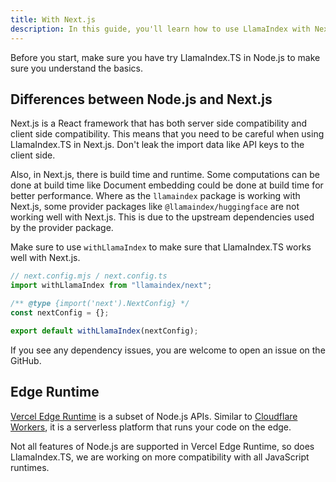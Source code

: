 ```yaml
---
title: With Next.js
description: In this guide, you'll learn how to use LlamaIndex with Next.js.
---
```


Before you start, make sure you have try LlamaIndex.TS in Node.js to make sure you understand the basics.

<Card
  title="Getting Started with LlamaIndex.TS in Node.js"
  href="/docs/llamaindex/getting_started/installation/node"
/>

## Differences between Node.js and Next.js

Next.js is a React framework that has both server side compatibility and client side compatibility.
This means that you need to be careful when using LlamaIndex.TS in Next.js.
Don't leak the import data like API keys to the client side.

Also, in Next.js, there is build time and runtime. Some computations can be done at build time like Document embedding could be done at build time for better performance.
Where as the `llamaindex` package is working with Next.js, some provider packages like `@llamaindex/huggingface` are not working well with Next.js. This is due to the upstream dependencies used by the provider package. 

Make sure to use `withLlamaIndex` to make sure that LlamaIndex.TS works well with Next.js.

```javascript
// next.config.mjs / next.config.ts
import withLlamaIndex from "llamaindex/next";

/** @type {import('next').NextConfig} */
const nextConfig = {};

export default withLlamaIndex(nextConfig);
```

If you see any dependency issues, you are welcome to open an issue on the GitHub.

## Edge Runtime

[Vercel Edge Runtime](https://edge-runtime.vercel.app/) is a subset of Node.js APIs. Similar to [Cloudflare Workers](/docs/llamaindex/getting_started/installation/cloudflare#difference-between-nodejs-and-cloudflare-worker),
it is a serverless platform that runs your code on the edge.

Not all features of Node.js are supported in Vercel Edge Runtime, so does LlamaIndex.TS, we are working on more compatibility with all JavaScript runtimes.
